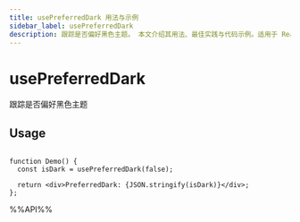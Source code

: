 ```yaml
---
title: usePreferredDark 用法与示例
sidebar_label: usePreferredDark
description: 跟踪是否偏好黑色主题。 本文介绍其用法、最佳实践与代码示例。适用于 React 开发中需要处理副作用的场景。
---
```

# usePreferredDark

跟踪是否偏好黑色主题

## Usage

```tsx live

function Demo() {
  const isDark = usePreferredDark(false);

  return <div>PreferredDark: {JSON.stringify(isDark)}</div>;
};

```

%%API%%